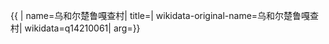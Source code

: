 {{ {{{1|PRC admin/showdata}}}|
name=乌和尔楚鲁嘎查村|
title=|
wikidata-original-name=乌和尔楚鲁嘎查村|
wikidata=q14210061|
arg={{{arg|}}}}}